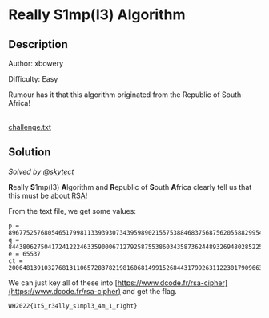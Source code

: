 # Really S1mp(l3) Algorithm

## Description

Author: xbowery

Difficulty: Easy

Rumour has it that this algorithm originated from the Republic of South Africa!

<br />
<a href="/files/whitehacks-2022/challenge.txt" download>
  challenge.txt
</a>

## Solution

_Solved by [@skytect](https://github.com/skytect)_

**R**eally **S**1mp(l3) **A**lgorithm and **R**epublic of **S**outh **A**frica clearly tell us that this must be about [RSA](<https://en.wikipedia.org/wiki/RSA_(cryptosystem)>)!

From the text file, we get some values:

```
p = 89677525768054651799811339393073439598902155753884683756875620558829954902529
q = 84438062750417241222463359000671279258755386034358736244893269480285225711041
e = 65537
ct = 2006481391032768131106572837821981606814991526844317992631122301790966354846642917808142106585149537517169168108747108233658443914026685951141453359021205
```

We can just key all of these into [https://www.dcode.fr/rsa-cipher](https://www.dcode.fr/rsa-cipher) and get the flag.

`WH2022{1t5_r34lly_s1mpl3_4m_1_r1ght}`
